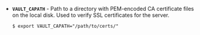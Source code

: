 <a id="env-vault_capath" />

- **`VAULT_CAPATH`** - Path to a directory with PEM-encoded CA certificate files
  on the local disk. Used to verify SSL certificates for the server.
  
  ```shell-session
  $ export VAULT_CAPATH="/path/to/certs/"
  ```